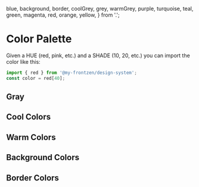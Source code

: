   blue,
  background,
  border,
  coolGrey,
  grey,
  warmGrey,
  purple,
  turquoise,
  teal,
  green,
  magenta,
  red,
  orange,
  yellow,
} from '.';

<Meta title="Core/Colors" />

# Color Palette

Given a HUE (red, pink, etc.) and a SHADE (10, 20, etc.) you can import the color like this:

```js
import { red } from '@my-frontzen/design-system';
const color = red[40];
```

## Gray

<ColorPalette>
  <ColorItem title="Warm Gray" colors={warmGrey} />
  <ColorItem title="Gray" colors={grey} />
  <ColorItem title="Cool Gray" colors={coolGrey} />
</ColorPalette>

## Cool Colors

<ColorPalette>
  <ColorItem title="Purple" colors={purple} />
  <ColorItem title="Blue" colors={blue} />
  <ColorItem title="Turquoise" colors={turquoise} />
  <ColorItem title="Teal" colors={teal} />
  <ColorItem title="Green" colors={green} />
</ColorPalette>

## Warm Colors

<ColorPalette>
  <ColorItem title="Magenta" colors={magenta} />
  <ColorItem title="Red" colors={red} />
  <ColorItem title="Orange" colors={orange} />
  <ColorItem title="Yellow" colors={yellow} />
</ColorPalette>

## Background Colors

<ColorPalette>
  <ColorItem title="Background" colors={background} />
</ColorPalette>

## Border Colors

<ColorPalette>
  <ColorItem title="Border" colors={border} />
</ColorPalette>
